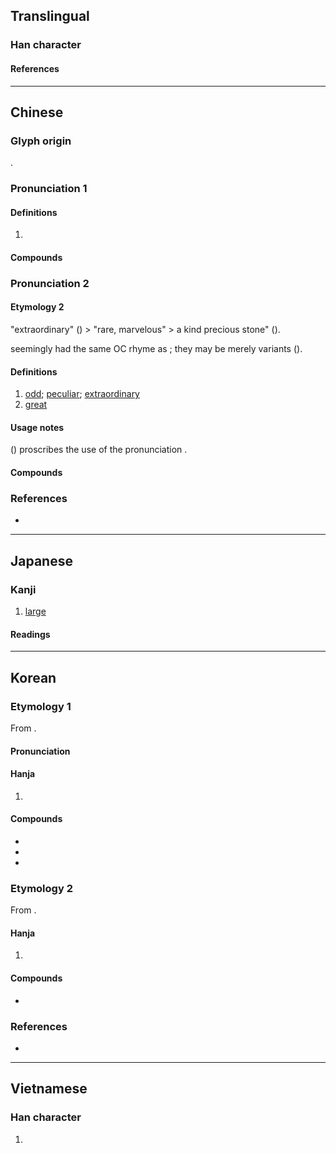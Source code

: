 {{character info}}
==Translingual==

===Han character===
{{Han char|rn=9|rad=人|as=10|sn=12|four=26213|canj=OHUI|ids=⿰亻鬼}}

====References====
{{Han ref|kx=0112.080|dkj=00928|hdz=10192.080|uh=5080}}

----

==Chinese==
{{zh-forms}}

===Glyph origin===
{{Han etym}}
{{Han compound|人|alt1=亻|鬼|ls=psc|c1=s|c2=p|t1=human}}.

===Pronunciation 1===
{{zh-pron
|m=kuǐ
|c=faai3
|mn=ml:khúi/ka
|mn_note=ka - 嘉 is used in the Mainland
|mc=2
|oc=n,2
|cat=
}}

====Definitions====
{{zh-hanzi}}

# {{zh-only|傀儡|[[puppet]]}}

====Compounds====
{{zh-der|傀儡|傀儡家庭|傀儡戲|傀儡政權|懸絲傀儡|文樂傀儡|線抽傀儡|肉傀儡|藥發傀儡|跳傀儡}}

===Pronunciation 2===
{{zh-pron
|m=guī
|c=gwai1
|mc=1
|oc=n,1
|cat=a
}}

====Etymology 2====
{{och-l|傀}} "extraordinary" ({{w|Zhouli}}) > {{och-l|瑰}} "rare, marvelous" > a kind precious stone" ({{w|Shijing}}).

{{och-l|傀|tr=*kûi}} seemingly had the same OC rhyme as {{och-l|怪|tr=*kwrêh; *kwêh}}; they may be merely variants ({{zh-ref|Schuessler, 2007}}).

====Definitions====
{{zh-hanzi}}

# [[odd]]; [[peculiar]]; [[extraordinary]]
# [[great]]

====Usage notes====
''{{w|Xiandai Hanyu Guifan Cidian}}'' ({{w2|zh|pref=《|现代汉语规范词典|suf=》}}) proscribes the use of the pronunciation {{m|cmn|guī}}.

====Compounds====
{{zh-der|傀偉|傀儡:guīlěi|傀奇|傀然}}

===References===
* {{R:yue:Hanzi}}

----

==Japanese==

===Kanji===
{{ja-kanji|grade=|rs=人10}}

# [[large]]

====Readings====
{{ja-readings
|goon=け<け<くゑ
|kanon=かい<くわい
|kun=お.おき-い
}}

----

==Korean==

===Etymology 1===
From {{der|ko|ltc|-}} {{ltc-l|傀|id=2}}. {{hanja-hunmong|괴〯|kwǒy|人類#중03A}}

====Pronunciation====
{{ko-hanja-pron|괴|l=y}}

====Hanja====
{{ko-hanja-search}}
{{ko-hanja|[[꼭두각시]]/[[허수아비]]|괴}}

# {{hanja form of|괴|[[puppet]]}}

====Compounds====
{{der-top3|Compounds}}
* {{ko-l|괴뢰|[[puppet]]|傀儡}}
* {{ko-l|괴뢰군|[[puppet army]]|傀儡軍}}
* {{ko-l|북괴|北傀}}
{{der-bottom}}

===Etymology 2===
From {{der|ko|ltc|-}} {{ltc-l|傀|id=1}}.

====Hanja====
{{ko-hanja|크다|클|괴}}

# {{lb|ko|literary}} {{hanja form of|괴|[[large]]}}

====Compounds====
{{der-top3|Compounds}}
* {{ko-l|괴연|傀然}}
{{der-bottom}}

===References===
* {{R:hanjadoc|475}}

----

==Vietnamese==

===Han character===
{{vi-readings|reading=[[khôi]], [[khổi]], [[ngội]], [[ổi]]|rs=人10}}

# {{rfdef|vi|sort=人10}}
